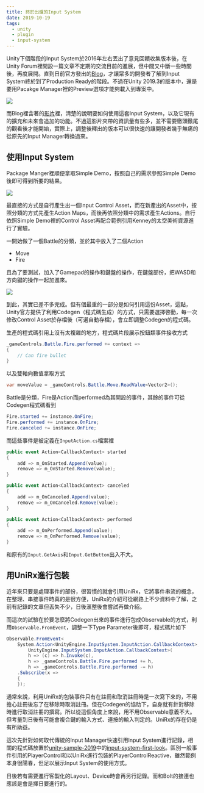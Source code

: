 ```yaml
---
title: 終於出爐的Input System
date: 2019-10-19
tags:
  - unity
  - plugin
  - input-system
---
```


Unity下個階段的Input System於2016年左右丟出了意見回饋收集版本後，在Unity Forum裡開設一篇文章不定期的交流目前的進展，但中間又中斷一些時間後，再度展開。直到日前官方發出的[Blog](https://blogs.unity3d.com/2019/10/14/introducing-the-new-input-system/)，才讓眾多的開發者了解到Input System終於到了Production Ready的階段。不過在Unity 2019.3的版本中，還是要用Pacakge Manager裡的Preview選項才能夠載入到專案中。

![](https://lh3.googleusercontent.com/u5SnqI6SXGqprBAAb9nYTI4Ko4XJV_3IXOLnmsIwP1_ydECS3JzaYcKtcT-sBSWGq1J6u4HIvm7GRCmdKvO9PdEREDgKEAwurfGWrQ2KWkqiOu2z6Ioql4FOe2dozmsi_olKYJcVlg=w1575-h900-no)

而Blog裡含著的[影片](https://www.youtube.com/watch?v=hw3Gk5PoZ6A)裡，清楚的說明要如何使用這套Input System，以及它現有的擴充和未來會追加的功能。不過這影片夾帶的資訊量有些多，並不需要徹頭徹尾的觀看後才能開始，實際上，調整後釋出的版本可以很快速的讓開發者幾乎無痛的從原先的Input Manager轉換過來。

## 使用Input System

Package Manger裡順便拿取Simple Demo，按照自己的需求參照Simple Demo後即可得到所要的結果。

![](https://lh3.googleusercontent.com/atuKseLi5jNHHwl-zy2ps3ze0GV_9vcP2qvZma26qu4K0p9zwNyHCh73J9hpEjpFSfvhwpM5y9quEQvRI7-cDc2-IFNaZtdDKauZWIKL-XkesHJYN5WdSc_lMDtaWEgYhCf3dTMGaY9UUofZyYjjqEaDmlARwgAiTYlBN5GeR-eJPnGttgjfxKsaemSz6WpN5T0uwyn9zwn63DQsnQPW_GGgkEfnm9mqEaaiqHFvcc7bibisjQjGrQePflsJbuvARtTP_QF41q1moYCrIDeDwxGKyKoTnrRq8-n491MFEF-ZJL1dUV_f8KMP2EJ-ZpJzNuXufwm0UlkXatme8rs6k4RS3OC8DKOVOJc72rxcFf84HrdHIh5P4ZaPiTI_L8JsdKzVKf3wJEXVX1u6J0WNzLDDp35UgCKSdYC3N5FIXrXoSD1DdKsrKcBZyRJ1Udy9bsHdGxY9D0H4nyz917NKgbbKNCeyYFyDoQ5aOX566I-0vyAMwYJTh529sejfiR-nNsAaPxeLHd30pECU927O6s73dtT5M7yHn4f4NPmUqpRXlrzewPN9qqvpM1fONYsgWIX1_ewmQHeyxq7_YY6FbksD4XPGrB5duAtwmeaxxUP1XLPepQWkCg0-8hJPdtA28WgXD8K3daudBRSH7NKDwJzGsvm6p32c5N9HhhvwImCU65BojAoAvw=w1459-h818-no)

最直接的方式是自行產生出一個Input Control Asset，而在新產出的Asset中，按照分類的方式先產生Action Maps，而後再依照分類中的需求產生Actions。自行依照Simple Demo裡的Control Asset再配合範例引用Kenney的太空美術資源進行了實驗。

一開始做了一個Battle的分類，並於其中放入了二個Action

- Move
- Fire

且為了要測試，加入了Gamepad的操作和鍵盤的操作，在鍵盤部份，把WASD和方向鍵的操作一起加進來。

![](https://lh3.googleusercontent.com/ExpN0rDh31wdUHv5WFzlEcwGqSKctMYUms1xXi79kEec2PFoG6pwsNiXDZ8AGgdzOYjP_71_XgeVBVgZPf0uQbyh7NHlk73whZD7qKshB50jQsrslSPPyYN7OtRd8q0cNfQlrNJVpA=w1575-h900-no)

到此，其實已差不多完成。但有個最重的一部分是如何引用這份Asset，這點，Unity官方提供了利用Codegen（程式碼生成）的方式，只需要選擇啓動，每一次修改Control Asset於存檔後（可選自動存檔），會立即調整Codegen的程式碼。

生產的程式碼引用上沒有太複雜的地方，程式碼片段展示按鈕類事件接收方式

```cs
_gameControls.Battle.Fire.performed += context =>
{
    // Can fire bullet
}
```

以及雙軸向數值拿取方式

```cs
var moveValue = _gameControls.Battle.Move.ReadValue<Vector2>();
```

Battle是分類，Fire是Action而performed為其開設的事件，其餘的事件可從Codegen程式碼看到

```cs
Fire.started += instance.OnFire;
Fire.performed += instance.OnFire;
Fire.canceled += instance.OnFire;
```

而這些事件是被定義在```InputAction.cs```檔案裡

```cs
public event Action<CallbackContext> started
{
    add => m_OnStarted.Append(value);
    remove => m_OnStarted.Remove(value);
}

public event Action<CallbackContext> canceled
{
    add => m_OnCanceled.Append(value);
    remove => m_OnCanceled.Remove(value);
}

public event Action<CallbackContext> performed
{
    add => m_OnPerformed.Append(value);
    remove => m_OnPerformed.Remove(value);
}
```

和原有的```Input.GetAxis```和```Input.GetButton```出入不大。

## 用UniRx進行包裝

近年來只要是處理事件的部份，很習慣的就會引用UniRx，它將事件串流的概念，在整理、串接事件時真的是很方便，UniRx的介紹可從網路上不少資料中了解，之前有記錄的文章但丟失不少，日後滙整後會嘗試再做介紹。

而這次的試驗在於要怎麼將Codegen出來的事件進行包成Observable的方式，利用```Observable.FromEvent```，調整一下Type Parameter後即可，程式碼片如下

```cs
Observable.FromEvent<
    System.Action<UnityEngine.InputSystem.InputAction.CallbackContext>,
        UnityEngine.InputSystem.InputAction.CallbackContext>(
        h => (c) => h.Invoke(c),
        h => _gameControls.Battle.Fire.performed += h,
        h => _gameControls.Battle.Fire.performed -= h)
    .Subscribe(x =>
    {
    });
```

通常來說，利用UniRx的包裝事件只有在註冊和取消註冊時是一次寫下來的，不用擔心註冊後忘了在移除時取消註冊。但在Codegen的協助下，自身就有針對移除時進行取消註冊的撰寫。所以從這個角度上來說，用不用Observable意義不大。但考量到日後有可能會複合鍵的輸入方式、連按的輸入判定的。UniRx的存在仍是有所助益。

這次先針對如何取代傳統的Input Manager快速引用Input System進行記錄，相關的程式碼放置於[unity-sample-2019](https://github.com/ApprenticeGC/unity-sample-2019)中的[input-system-first-look](https://github.com/ApprenticeGC/unity-sample-2019/tree/master/input-system-first-look)。區別一般事件引用的PlayerControl和以UniRx進行包裝的PlayerControlReactive，雖然範例本身很陽春，但足以展示Input System的使用方式。

日後若有需要進行客製化的Layout、Device時會再另行記錄。而和Bolt的接連也應該是會是擇日要進行的。